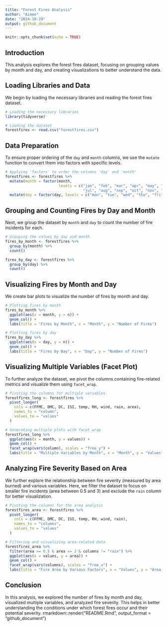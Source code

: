 ```yaml
---
title: "Forest Fires Analysis"
author: "Aimee"
date: "2024-10-19"
output: github_document
---
```


```r
knitr::opts_chunk$set(echo = TRUE)
```

## Introduction

This analysis explores the forest fires dataset, focusing on grouping values by month and day, and creating visualizations to better understand the data.

## Loading Libraries and Data

We begin by loading the necessary libraries and reading the forest fires dataset.

```r
# Loading the necessary libraries
library(tidyverse)

# Loading the dataset
forestfires <- read.csv("forestfires.csv")
```

## Data Preparation

To ensure proper ordering of the `day` and `month` columns, we use the `mutate` function to convert them into factors with specific levels.

```r
# Applying 'factors' to order the columns 'day' and 'month'
forestfires <- forestfires %>%
  mutate(month = factor(month, 
                        levels = c("jan", "feb", "mar", "apr", "may", "jun", 
                                   "jul", "aug", "sep", "oct", "nov", "dec"))) %>%
  mutate(day = factor(day, levels = c("mon", "tue", "wed", "thu", "fri", "sat", "sun")))
```

## Grouping and Counting Fires by Day and Month

Next, we group the dataset by `month` and `day` to count the number of fire incidents for each.

```r
# Grouping the values by day and month
fires_by_month <- forestfires %>%
  group_by(month) %>%
  count()

fires_by_day <- forestfires %>%
  group_by(day) %>%
  count()
```

## Visualizing Fires by Month and Day

We create bar plots to visualize the number of fires by month and day.

```r
# Plotting fires by month
fires_by_month %>%
  ggplot(aes(x = month, y = n)) +
  geom_col() +
  labs(title = "Fires by Month", x = "Month", y = "Number of Fires")

# Plotting fires by day
fires_by_day %>%
  ggplot(aes(x = day, y = n)) +
  geom_col() +
  labs(title = "Fires by Day", x = "Day", y = "Number of Fires")
```

## Visualizing Multiple Variables (Facet Plot)

To further analyze the dataset, we pivot the columns containing fire-related metrics and visualize them using `facet_wrap`.

```r
# Pivoting the columns for multiple variables
forestfires_long <- forestfires %>%
  pivot_longer(
    cols = c(FFMC, DMC, DC, ISI, temp, RH, wind, rain, area),
    names_to = "column",
    values_to = "values"
  )

# Generating multiple plots with facet_wrap
forestfires_long %>%
  ggplot(aes(x = month, y = values)) +
  geom_col() +
  facet_wrap(vars(column), scales = "free_y") +
  labs(title = "Multiple Variables by Month", x = "Month", y = "Values")
```

## Analyzing Fire Severity Based on Area

We further explore the relationship between fire severity (measured by area burned) and various variables. Here, we filter the dataset to focus on smaller fire incidents (area between 0.5 and 3) and exclude the `rain` column for better visualization.

```r
# Pivoting the columns for the area analysis
forestfires_area <- forestfires %>%
  pivot_longer(
    cols = c(FFMC, DMC, DC, ISI, temp, RH, wind, rain),
    names_to = "columns",
    values_to = "values"
  )

# Filtering and visualizing area-related data
forestfires_area %>%
  filter(area >= 0.5 & area <= 3 & columns != "rain") %>%
  ggplot(aes(x = values, y = area)) +
  geom_col() +
  facet_wrap(vars(columns), scales = "free_x") +
  labs(title = "Fire Area by Various Factors", x = "Values", y = "Area Burned")
```

## Conclusion

In this analysis, we explored the number of fires by month and day, visualized multiple variables, and analyzed fire severity. This helps in better understanding the conditions under which forest fires occur and their potential severity.
rmarkdown::render("README.Rmd", output_format = "github_document")


